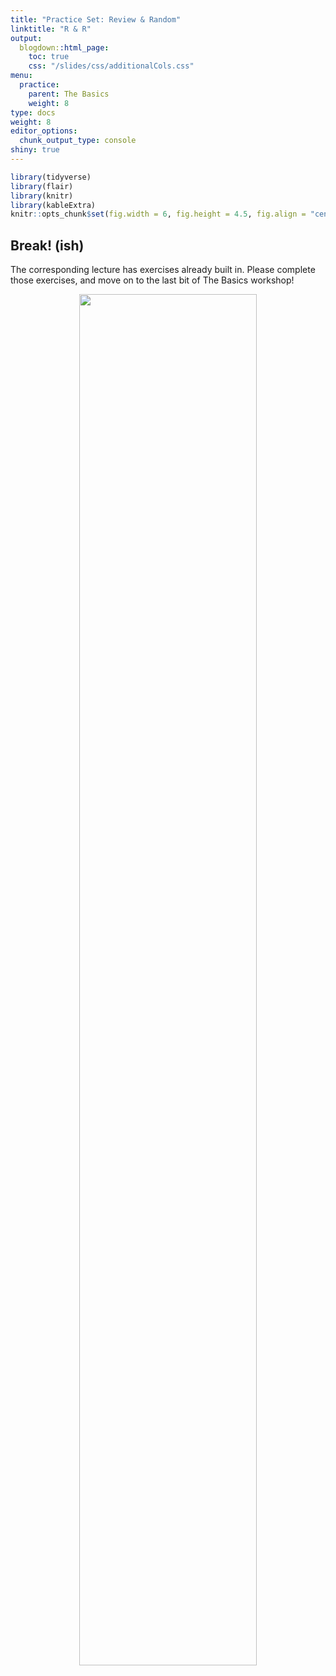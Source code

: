 ```yaml
---
title: "Practice Set: Review & Random"
linktitle: "R & R"
output:
  blogdown::html_page:
    toc: true
    css: "/slides/css/additionalCols.css"
menu:
  practice:
    parent: The Basics
    weight: 8
type: docs
weight: 8
editor_options: 
  chunk_output_type: console
shiny: true
---
```

```r
library(tidyverse)
library(flair)
library(knitr)
library(kableExtra)
knitr::opts_chunk$set(fig.width = 6, fig.height = 4.5, fig.align = "center")
```

## Break! (ish)
The corresponding lecture has exercises already built in. Please complete those exercises, and move on to the last bit of The Basics workshop!

<center>

<img src="../encouragementFigs/figure-html/treat.gif" width = "75%">

</center>